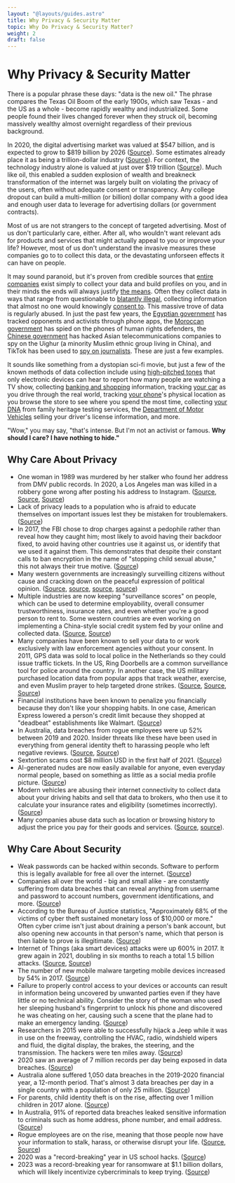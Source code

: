 ```yaml
---
layout: "@layouts/guides.astro"
title: Why Privacy & Security Matter
topic: Why Do Privacy & Security Matter?
weight: 2
draft: false
---
```


# Why Privacy & Security Matter

There is a popular phrase these days: "data is the new oil." The phrase compares the Texas Oil Boom of the early 1900s, which saw Texas - and the US as a whole - become rapidly wealthy and industrialized. Some people found their lives changed forever when they struck oil, becoming massively wealthy almost overnight regardless of their previous background.

In 2020, the digital advertising market was valued at $547 billion, and is expected to grow to $819 billion by 2026 ([Source](https://www.emarketer.com/content/worldwide-digital-ad-spend-will-top-600-billion-this-year)). Some estimates already place it as being a trillion-dollar industry ([Source](https://www.emarketer.com/content/global-ad-revenues-hit--1-trillion-milestone-2024--says-groupm-forecast)). For context, the technology industry alone is valued at just over $19 trillion ([Source](https://www.visualcapitalist.com/ranked-the-50-most-valuable-companies-in-the-world-in-2024/)). Much like oil, this enabled a sudden explosion of wealth and breakneck transformation of the internet was largely built on violating the privacy of the users, often without adequate consent or transparency. Any college dropout can build a multi-million (or billion) dollar company with a good idea and enough user data to leverage for advertising dollars (or government contracts).

Most of us are not strangers to the concept of targeted advertising. Most of us don't particularly care, either. After all, who wouldn't want relevant ads for products and services that might actually appeal to you or improve your life? However, most of us don't understand the invasive measures these companies go to to collect this data, or the devastating unforseen effects it can have on people.

It may sound paranoid, but it's proven from credible sources that [entire companies](https://www.forbes.com/sites/bernardmarr/2017/09/07/where-can-you-buy-big-data-here-are-the-biggest-consumer-data-brokers/#394bdc846c27) exist simply to collect your data and build profiles on you, and in their minds the ends will always justify [the means](https://mashable.com/article/facebook-employees-react-teen-spying-app-blind/). Often they collect data in ways that range from questionable to [blatantly illegal](https://arstechnica.com/tech-policy/2019/10/35-billion-facial-recognition-lawsuit-against-facebook-moving-forward/), collecting information that almost no one would knowingly [consent to](https://www.forbes.com/sites/kashmirhill/2012/02/16/how-target-figured-out-a-teen-girl-was-pregnant-before-her-father-did/#27e187b06668). This massive trove of data is regularly abused. In just the past few years, the [Egyptian government](https://www.theregister.co.uk/2019/10/04/egypt_smartphone_spying/) has tracked opponents and activists through phone apps, the [Moroccan government](https://www.amnesty.org/en/latest/research/2019/10/Morocco-Human-Rights-Defenders-Targeted-with-NSO-Groups-Spyware/) has spied on the phones of human rights defenders, the [Chinese government](https://www.reuters.com/article/us-china-cyber-uighurs/china-hacked-asian-telcos-to-spy-on-uighur-travelers-sources-idUSKCN1VQ1A5) has hacked Asian telecommunications companies to spy on the Uighur (a minority Muslim ethnic group living in China), and TikTok has been used to [spy on journalists](https://www.theguardian.com/technology/2022/dec/22/tiktok-bytedance-workers-fired-data-access-journalists). These are just a few examples.

It sounds like something from a dystopian sci-fi movie, but just a few of the known methods of data collection include using [high-pitched tones](https://arstechnica.com/tech-policy/2015/11/beware-of-ads-that-use-inaudible-sound-to-link-your-phone-tv-tablet-and-pc/) that only electronic devices can hear to report how many people are watching a TV show, collecting [banking and shopping](https://www.newsweek.com/secretive-world-selling-data-about-you-464789) information, tracking [your car](https://www.eff.org/pages/automated-license-plate-readers-alpr) as you drive through the real world, tracking [your phone](https://www.washingtonpost.com/news/the-switch/wp/2013/10/19/how-stores-use-your-phones-wifi-to-track-your-shopping-habits/)'s physical location as you browse the store to see where you spend the most time, collecting [your DNA](https://www.businessinsider.com/dna-testing-delete-your-data-23andme-ancestry-2018-7) from family heritage testing services, the [Department of Motor Vehicles](https://www.vice.com/en_us/article/43kxzq/dmvs-selling-data-private-investigators-making-millions-of-dollars) selling your driver's license information, and more.

"Wow," you may say, "that's intense. But I'm not an activist or famous. **Why should I care? I have nothing to hide."**

<div class="grid grid-cols-1 xl:grid-cols-2 grid-rows-[1fr_auto] xl:grid-flow-col p-4 gap-6">

<h2 id="why-care-about-privacy" class="text-center">
  Why Care About Privacy
</h2>

- One woman in 1989 was murdered by her stalker who found her address from DMV public records. In 2020, a Los Angeles man was killed in a robbery gone wrong after posting his address to Instagram. ([Source](https://www.bjs.gov/index.cfm?ty=tp&tid=973), [Source](https://en.wikipedia.org/wiki/Rebecca_Schaeffer#Death), [Source](https://en.wikipedia.org/wiki/Pop_Smoke#Death))
- Lack of privacy leads to a population who is afraid to educate themselves on important issues lest they be mistaken for troublemakers. ([Source](https://theintercept.com/2016/04/28/new-study-shows-mass-surveillance-breeds-meekness-fear-and-self-censorship/))
- In 2017, the FBI chose to drop charges against a pedophile rather than reveal how they caught him; most likely to avoid having their backdoor fixed, to avoid having other countries use it against us, or identify that we used it against them. This demonstrates that despite their constant calls to ban encryption in the name of "stopping child sexual abuse," this not always their true motive. ([Source](https://gizmodo.com/fbi-drops-all-charges-in-child-porn-case-to-keep-sketch-1793009653))
- Many western governments are increasingly surveilling citizens without cause and cracking down on the peaceful expression of political opinion. ([Source](https://www.reuters.com/world/french-scientist-denied-entry-into-us-french-government-says-2025-03-20/), [source](https://www.reuters.com/world/us/tufts-says-international-student-taken-into-us-custody-visa-revoked-2025-03-26/), [source](https://www.theguardian.com/society/2020/nov/04/uk-lawyers-uneasy-about-plan-to-prosecute-hate-speech-at-home), [source](https://www.barcelona-metropolitan.com/features/spains-gag-law-watch-what-you-say/))
- Multiple industries are now keeping "surveillance scores" on people, which can be used to determine employability, overall consumer trustworthiness, insurance rates, and even whether you're a good person to rent to. Some western countries are even working on implementing a China-style social credit system fed by your online and collected data. ([Source](https://www.chron.com/opinion/article/Data-isn-t-just-being-collected-from-your-phone-15449776.php.html), [Source](https://www.digitaltrends.com/cool-tech/social-credit-system/))
- Many companies have been known to sell your data to or work exclusively with law enforcement agencies without your consent. In 2011, GPS data was sold to local police in the Netherlands so they could issue traffic tickets. In the US, Ring Doorbells are a common surveillance tool for police around the country. In another case, the US military purchased location data from popular apps that track weather, exercise, and even Muslim prayer to help targeted drone strikes. ([Source](https://www.wbur.org/npr/135809709/dutch-police-used-tomtoms-gps-data-to-target-speeders), [Source](https://www.washingtonpost.com/technology/2019/08/28/doorbell-camera-firm-ring-has-partnered-with-police-forces-extending-surveillance-reach/), [Source](https://www.businessinsider.com/us-military-location-data-muslim-prayer-app-xmode-babel-street-2020-11))
- Financial institutions have been known to penalize you financially because they don't like your shopping habits. In one case, American Express lowered a person's credit limit because they shopped at "deadbeat" establishments like Walmart. ([Source](https://consumerist.com/2008/12/22/amex-lowers-your-credit-limit-if-you-shop-where-deadbeats-shop/))
- In Australia, data breaches from rogue employees were up 52% between 2019 and 2020. Insider threats like these have been used in everything from general identity theft to harassing people who left negative reviews. ([Source](https://www.zdnet.com/article/519-data-breach-notifications-include-33-from-australian-government-entities/), [Source](https://abcnews.go.com/US/ebay-employees-hit-cyberstalking-charges-bizarre-harassment-mass/story?id=71260042))
- Sextortion scams cost $8 million USD in the first half of 2021. ([Source](https://www.bleepingcomputer.com/news/security/fbi-spike-in-sextortion-attacks-cost-victims-8-million-this-year/))
- AI-generated nudes are now easily available for anyone, even everyday normal people, based on something as little as a social media profile picture. ([Source](https://www.404media.co/irl-fakes-where-people-pay-for-ai-generated-porn-of-normal-people/))
- Modern vehicles are abusing their internet connectivity to collect data about your driving habits and sell that data to brokers, who then use it to calculate your insurance rates and eligibility (sometimes incorrectly). ([Source](https://www.nytimes.com/2024/03/11/technology/carmakers-driver-tracking-insurance.html))
- Many companies abuse data such as location or browsing history to adjust the price you pay for their goods and services. ([Source](https://finance.yahoo.com/news/target-snooped-shoppers-changed-prices-150006227.html), [source](https://millionmilesecrets.com/guides/are-airlines-raising-your-ticket-price-based-on-browser-history/)).

<h2 id="why-care-about-security" class="text-center">
  Why Care About Security
</h2>

- Weak passwords can be hacked within seconds. Software to perform this is legally available for free all over the internet. ([Source](https://www.security.org/how-secure-is-my-password/))
- Companies all over the world - big and small alike - are constantly suffering from data breaches that can reveal anything from username and password to account numbers, government identifications, and more. ([Source](https://en.wikipedia.org/wiki/List_of_data_breaches))
- According to the Bureau of Justice statistics, "Approximately 68% of the victims of cyber theft sustained monetary loss of $10,000 or more." Often cyber crime isn't just about draining a person's bank account, but also opening new accounts in that person's name, which that person is then liable to prove is illegitimate. ([Source](https://bjs.ojp.gov/press-release/cybercrime-against-businesses-2005))
- Internet of Things (aka smart devices) attacks were up 600% in 2017. It grew again in 2021, doubling in six months to reach a total 1.5 billion attacks. ([Source](https://www.cyberdefensemagazine.com/cyber-security-statistics-for-2019/), [Source](https://threatpost.com/iot-attacks-doubling/169224/))
- The number of new mobile malware targeting mobile devices increased by 54% in 2017. ([Source](https://learn.g2.com/cybercrime-statistics))
- Failure to properly control access to your devices or accounts can result in information being uncovered by unwanted parties even if they have little or no technical ability. Consider the story of the woman who used her sleeping husband's fingerprint to unlock his phone and discovered he was cheating on her, causing such a scene that the plane had to make an emergency landing. ([Source](https://www.foxnews.com/travel/flight-reportedly-diverted-after-woman-unlocks-husbands-phone-and-uncovers-affair))
- Researchers in 2015 were able to successfully hijack a Jeep while it was in use on the freeway, controlling the HVAC, radio, windshield wipers and fluid, the digital display, the brakes, the steering, and the transmission. The hackers were ten miles away. ([Source](https://www.wired.com/2015/07/hackers-remotely-kill-jeep-highway/))
- 2020 saw an average of 7 million records per day being exposed in data breaches. ([Source](https://cybernews.com/security/350-million-email-addresses-left-exposed-on-an-unsecured-server/))
- Australia alone suffered 1,050 data breaches in the 2019-2020 financial year, a 12-month period. That's almost 3 data breaches per day in a single country with a population of only 25 million. ([Source](https://www.zdnet.com/article/1050-data-breaches-reported-to-australian-commissioner-in-12-months/))
- For parents, child identity theft is on the rise, affecting over 1 million children in 2017 alone. ([Source](https://www.javelinstrategy.com/coverage-area/2018-child-identity-fraud-study))
- In Australia, 91% of reported data breaches leaked sensitive information to criminals such as home address, phone number, and email address. ([Source](https://www.zdnet.com/article/519-data-breach-notifications-include-33-from-australian-government-entities))
- Rogue employees are on the rise, meaning that those people now have your information to stalk, harass, or otherwise disrupt your life. ([Source](https://www.bloomberg.com/news/articles/2020-09-22/shopify-says-rogue-employees-stole-data-from-merchants), [Source](https://www.justice.gov/usao-ma/pr/six-former-ebay-employees-charged-aggressive-cyberstalking-campaign-targeting-natick))
- 2020 was a "record-breaking" year in US school hacks. ([Source](https://www.zdnet.com/article/2020-was-a-record-breaking-year-in-us-school-hacks-security-failures/))
- 2023 was a record-breaking year for ransomware at $1.1 billion dollars, which will likely incentivize cybercriminals to keep trying. ([Source](https://www.bleepingcomputer.com/news/security/ransomware-payments-reached-record-11-billion-in-2023/))

</div>
